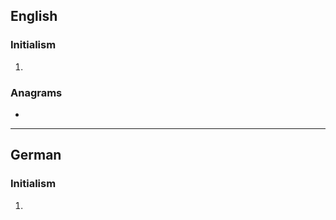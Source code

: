 ==English==

===Initialism===
{{rfc-header|Initialism}}
{{en-initialism}}

# {{lb|en|television|US}} {{initialism of|w:United Paramount Network|United Paramount Network|lang=en}}

===Anagrams===
* {{anagrams|en|Pun|nup|pun}}

----

==German==

===Initialism===
{{rfc-header|Initialism}}
{{de-initialism}}

# {{lb|de|computing}} {{initialism of|umgekehrte polnische Notation|lang=de}} {{initialism of|Umgekehrte Polnische Notation|lang=de}}